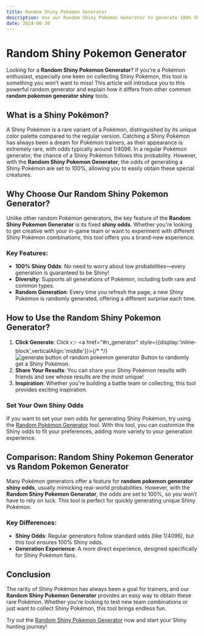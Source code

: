 ```yaml
---
title: Random Shiny Pokemon Generator
description: Use our Random Shiny Pokemon Generator to generate 100% Shiny Pokémon! The best tool designed for Pokémon fans—get your unique Shiny Pokémon now!
date: 2024-06-30
---
```



<GeneratorTool title="Random Shiny Pokemon Generator" fixedShinyPercent={4096} fixedShinyTipChecked={false} initGenerate={true} />

# Random Shiny Pokemon Generator

Looking for a **Random Shiny Pokemon Generator**? If you're a Pokémon enthusiast, especially one keen on collecting Shiny Pokémon, this tool is something you won’t want to miss! This article will introduce you to this powerful random generator and explain how it differs from other common **random pokemon generator shiny** tools.

## What is a Shiny Pokémon?

A Shiny Pokémon is a rare variant of a Pokémon, distinguished by its unique color palette compared to the regular version. Catching a Shiny Pokémon has always been a dream for Pokémon trainers, as their appearance is extremely rare, with odds typically around 1/4096. In a regular Pokémon generator, the chance of a Shiny Pokémon follows this probability. However, with the **Random Shiny Pokemon Generator**, the odds of generating a Shiny Pokémon are set to 100%, allowing you to easily obtain these special creatures.

## Why Choose Our Random Shiny Pokemon Generator?

Unlike other random Pokémon generators, the key feature of the **Random Shiny Pokemon Generator** is its fixed **shiny odds**. Whether you're looking to get creative with your in-game team or want to experiment with different Shiny Pokémon combinations, this tool offers you a brand-new experience.

### Key Features:

- **100% Shiny Odds**: No need to worry about low probabilities—every generation is guaranteed to be Shiny!
- **Diversity**: Supports all generations of Pokémon, including both rare and common types.
- **Random Generation**: Every time you refresh the page, a new Shiny Pokémon is randomly generated, offering a different surprise each time.

## How to Use the Random Shiny Pokemon Generator?

1. **Click Generate**: Click 👉 <a href="#n_generator" style={{display:'inline-block',verticalAlign:'middle'}}>{/* 
 */}<img src="/img/docs/generate-button.webp" alt="generate button of random pokemon generator" width={100} /></a> 
 Button to randomly get a Shiny Pokémon.
2. **Share Your Results**: You can share your Shiny Pokémon results with friends and see whose results are the most unique!
3. **Inspiration**: Whether you're building a battle team or collecting, this tool provides exciting inspiration.

### Set Your Own Shiny Odds

If you want to set your own odds for generating Shiny Pokémon, try using the [Random Pokémon Generator](/) tool. With this tool, you can customize the Shiny odds to fit your preferences, adding more variety to your generation experience.

## Comparison: Random Shiny Pokemon Generator vs Random Pokemon Generator

Many Pokémon generators offer a feature for **random pokemon generator shiny odds**, usually mimicking real-world probabilities. However, with the **Random Shiny Pokemon Generator**, the odds are set to 100%, so you won’t have to rely on luck. This tool is perfect for quickly generating unique Shiny Pokémon.

### Key Differences:

- **Shiny Odds**: Regular generators follow standard odds (like 1/4096), but this tool ensures 100% Shiny odds.
- **Generation Experience**: A more direct experience, designed specifically for Shiny Pokémon fans.

## Conclusion

The rarity of Shiny Pokémon has always been a goal for trainers, and our **Random Shiny Pokemon Generator** provides an easy way to obtain these rare Pokémon. Whether you're looking to test new team combinations or just want to collect Shiny Pokémon, this tool brings endless fun.

Try out the [Random Shiny Pokemon Generator](/tools/random-shiny-pokemon-generator) now and start your Shiny hunting journey!
